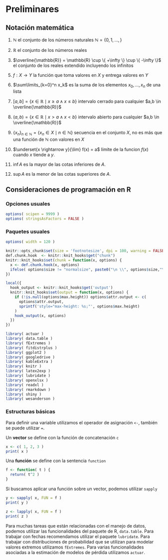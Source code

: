 <!------------------------------------------------------------------------------------------------->
# Preliminares
  
<!------------------------------------------------------------------------------------------------->
## Notación matemática

1. $\mathbb{N}$ el conjunto de los números naturales $\mathbb{N} = \{0,1,\ldots,\}$

2. $\mathbb{R}$ el conjunto de los números reales

3. $\overline{\mathbb{R}} = \mathbb{R} \cup \{ +\infty \} \cup \{ -\infty \}$ el conjunto de los 
reales extendido incluyendo los infinitos

<!-- 4. $<$ símbolo de menor que, $>$ símbolo de mayor que, $\leq$ símbolo de menor o igual que, -->
<!-- $\geq$ símbolo de mayor o igual que, -->

5. $f: X \longrightarrow Y$ la función que toma valores en $X$ y entrega valores en $Y$

6. $\sum\limits_{k=0}^n x_k$ es la suma de los elementos $x_0,\ldots,x_n$ de una lista

7. $[ a, b ] = \left\{ x \in \mathbb{R} \mid x \geq a \land x \leq b \right\}$ intervalo cerrado para
cualquier $a,b \in \overline{\mathbb{R}}$

8. $(a,b) = \left\{ x \in \mathbb{R} \mid x > a \land x < b \right\}$ intervalo abierto para 
cualquier $a,b \in \overline{\mathbb{R}}$

9. $\{x_n\}_{n\in\mathbb{N}} = \left\{ x_n \in X \mid n \in \mathbb{N} \right\}$ secuencia en 
el conjunto $X$, no es más que una función de $\mathbb{N}$ con valores en $X$

10. $\underset{x \rightarrow y}{\lim} f(x) = a$ límite de la funcion $f(x)$ cuando $x$ tiende a $y$.

11. $\inf A$ es la mayor de las cotas inferiores de $A$.

12. $\sup A$ es la menor de las cotas superiores de $A$.


<!------------------------------------------------------------------------------------------------->
## Consideraciones de programación en R

### Opciones usuales {-}

```r
options( scipen = 9999 )
options( stringsAsFactors = FALSE )
```

<!------------------------------------------------------------------------------------------------->
### Paquetes usuales {-}

```r
options( width = 120 )

knitr::opts_chunk$set(size = 'footnotesize', dpi = 100, warning = FALSE, echo = TRUE, class.source = "numberLines lineAnchors")
def.chunk.hook  <- knitr::knit_hooks$get("chunk")
knitr::knit_hooks$set(chunk = function(x, options) {
  x <- def.chunk.hook(x, options)
  ifelse( options$size != "normalsize", paste0("\n \\", options$size,"\n\n", x, "\n\n \\normalsize"), x)
})

local({
  hook_output <- knitr::knit_hooks$get('output')
  knitr::knit_hooks$set(output = function(x, options) {
    if (!is.null(options$max.height)) options$attr.output <- c(
      options$attr.output,
      sprintf('style="max-height: %s;"', options$max.height)
    )
    hook_output(x, options)
  })
})
```

```r
library( actuar )
library( data.table )
library( fExtremes )
library( fitdistrplus )
library( ggplot2 )
library( googledrive )
library( kableExtra )
library( knitr )
library( latex2exp )
library( lubridate )
library( openxlsx )
library( readxl )
library( rmarkdown )
library( shiny )
library( wesanderson )
```

<!------------------------------------------------------------------------------------------------->
### Estructuras básicas {-}

Para definir una variable utilizamos el operador de asignación `<-`, también se puede utilizar `=`.

Un **vector** se define con la función de concatenación `c`
```r
x <- c( 1, 2, 3 )
print( x )
```

Una **función** se define con la sentencia `function`
```r
f <- function( t ) {
  return( t^2 )
}
```

Si buscamos aplicar una función sobre un vector, podemos utilizar `sapply`
```r
y <- sapply( x, FUN = f )
print( y )
```

```r
z <- lapply( x, FUN = f )
print( z )
```

Para muchas tareas que están relacionadas con el manejo de datos, podemos utilizar las 
funcionalidades del paquete de R, `data.table`. Para trabajar con fechas recomendamos utilizar
el paquete `lubridate`. Para trabajar con distribuciones de probabilidad que se utilizan para 
modelar valores extremos utilizamos `fExtremes`. Para varias funcionalidades asociadas a la 
estimación de modelos de pérdida utilizamos `actuar`.


